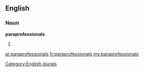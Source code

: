 ==English==

===Noun===
'''paraprofessionals'''

# {{plural of|[[paraprofessional]]}}

[[Category:English plurals]]

[[ar:paraprofessionals]]
[[fr:paraprofessionals]]
[[my:paraprofessionals]]
